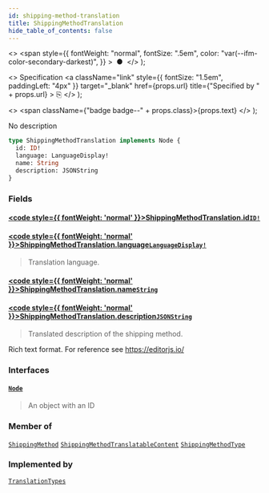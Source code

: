 ```yaml
---
id: shipping-method-translation
title: ShippingMethodTranslation
hide_table_of_contents: false
---
```


  <>
    <span
      style={{
        fontWeight: "normal",
        fontSize: ".5em",
        color: "var(--ifm-color-secondary-darkest)",
      }}
    >
      &nbsp;●&nbsp;
    </span>
  </>
);

  <>
    Specification
    <a
      className="link"
      style={{ fontSize: "1.5em", paddingLeft: "4px" }}
      target="\_blank"
      href={props.url}
      title={"Specified by " + props.url}
    >
      ⎘
    </a>
  </>
);

  <>
    <span className={"badge badge--" + props.class}>{props.text}</span>
  </>
);

No description

```graphql
type ShippingMethodTranslation implements Node {
  id: ID!
  language: LanguageDisplay!
  name: String
  description: JSONString
}
```

### Fields

#### [<code style={{ fontWeight: 'normal' }}>ShippingMethodTranslation.<b>id</b></code>](#)<Bullet />[`ID!`](../../api-reference/scalars/id) <Badge class="secondary" text="non-null"/> <Badge class="secondary" text="scalar"/>

>

#### [<code style={{ fontWeight: 'normal' }}>ShippingMethodTranslation.<b>language</b></code>](#)<Bullet />[`LanguageDisplay!`](../../api-reference/objects/language-display) <Badge class="secondary" text="non-null"/> <Badge class="secondary" text="object"/>

> Translation language.

#### [<code style={{ fontWeight: 'normal' }}>ShippingMethodTranslation.<b>name</b></code>](#)<Bullet />[`String`](../../api-reference/scalars/string) <Badge class="secondary" text="scalar"/>

>

#### [<code style={{ fontWeight: 'normal' }}>ShippingMethodTranslation.<b>description</b></code>](#)<Bullet />[`JSONString`](../../api-reference/scalars/jsonstring) <Badge class="secondary" text="scalar"/>

> Translated description of the shipping method.

Rich text format. For reference see https://editorjs.io/

>

### Interfaces

#### [`Node`](../../api-reference/interfaces/node) <Badge class="secondary" text="interface"/>

> An object with an ID

### Member of

[`ShippingMethod`](../../api-reference/objects/shipping-method) <Badge class="secondary" text="object"/><Bullet />[`ShippingMethodTranslatableContent`](../../api-reference/objects/shipping-method-translatable-content) <Badge class="secondary" text="object"/><Bullet />[`ShippingMethodType`](../../api-reference/objects/shipping-method-type) <Badge class="secondary" text="object"/>

### Implemented by

[`TranslationTypes`](../../api-reference/unions/translation-types) <Badge class="secondary" text="union"/>
